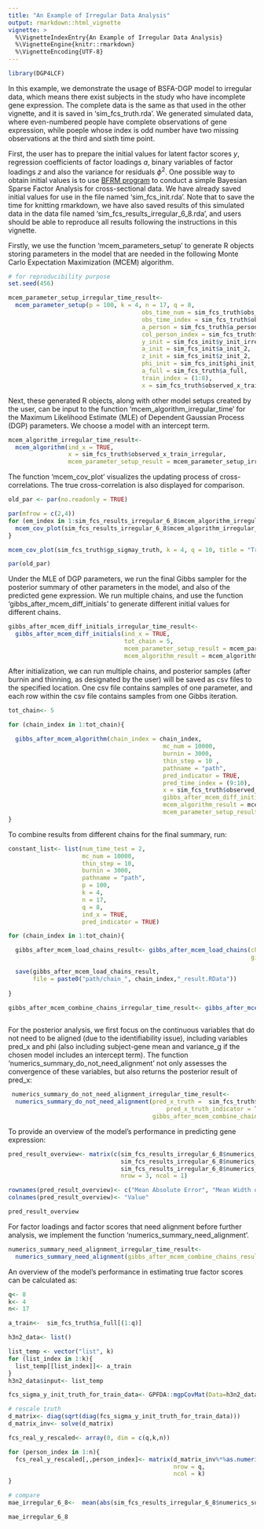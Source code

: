 ```yaml
---
title: "An Example of Irregular Data Analysis"
output: rmarkdown::html_vignette
vignette: >
  %\VignetteIndexEntry{An Example of Irregular Data Analysis}
  %\VignetteEngine{knitr::rmarkdown}
  %\VignetteEncoding{UTF-8}
---
```


```r
library(DGP4LCF)
```

In this example, we demonstrate the usage of BSFA-DGP model to irregular data, which means there exist subjects in the study who have incomplete gene expression. The complete data is the same as that used in the other vignette, and it is saved in 'sim_fcs_truth.rda'. We generated simulated data, where even-numbered people have complete observations of gene expression, while poeple whose index is odd number have two missing observations at the third and sixth time point. 

First, the user has to prepare the initial values for latent factor scores $y$, regression coefficients of factor loadings $a$, binary variables of factor loadings $z$ and also the variance for residuals $\phi^2$. One possible way to obtain initial values is to use [BFRM program](http://www2.stat.duke.edu/~mw/mwsoftware/BFRM/examples.html) to conduct a simple Bayesian Sparse Factor Analysis for cross-sectional data. We have already saved initial values for use in the file named 'sim_fcs_init.rda'. Note that to save the time for knitting rmarkdown, we have also saved results of this simulated data in the data file named 'sim_fcs_results_irregular_6_8.rda', and users should be able to reproduce all results following the instructions in this vignette. 

Firstly, we use the function 'mcem_parameters_setup' to generate R objects storing parameters in the model that are needed in the following Monte Carlo Expectation Maximization (MCEM) algorithm. 

```r

# for reproducibility purpose
set.seed(456)

mcem_parameter_setup_irregular_time_result<-
  mcem_parameter_setup(p = 100, k = 4, n = 17, q = 8,
                                      obs_time_num = sim_fcs_truth$obs_time_num,
                                      obs_time_index = sim_fcs_truth$obs_time_index,
                                      a_person = sim_fcs_truth$a_person,
                                      col_person_index = sim_fcs_truth$col_person_index,
                                      y_init = sim_fcs_init$y_init_irregular,
                                      a_init = sim_fcs_init$a_init_2,
                                      z_init = sim_fcs_init$z_init_2,
                                      phi_init = sim_fcs_init$phi_init_irregular,
                                      a_full = sim_fcs_truth$a_full,
                                      train_index = (1:8),
                                      x = sim_fcs_truth$observed_x_train_irregular)

```

Next, these generated R objects, along with other model setups created by the user, can be input to the function 'mcem_algorithm_irregular_time' for the Maximum Likelihood Estimate (MLE) of Dependent Gaussian Process (DGP) parameters. We choose a model with an intercept term. 

```r

mcem_algorithm_irregular_time_result<-
  mcem_algorithm(ind_x = TRUE,
                 x = sim_fcs_truth$observed_x_train_irregular,
                 mcem_parameter_setup_result = mcem_parameter_setup_irregular_time_result)

```

The function 'mcem_cov_plot' visualizes the updating process of cross-correlations. The true cross-correlation is also displayed for comparison.

```r

old_par <- par(no.readonly = TRUE)

par(mfrow = c(2,4))
for (em_index in 1:sim_fcs_results_irregular_6_8$mcem_algorithm_irregular_time_result$index_used){
  mcem_cov_plot(sim_fcs_results_irregular_6_8$mcem_algorithm_irregular_time_result$sigmay_record[em_index,,], k = 4, q = 8, title = paste0("MCEM Iteration ", em_index))
}

mcem_cov_plot(sim_fcs_truth$gp_sigmay_truth, k = 4, q = 10, title = "Truth: Correlated Factors")

par(old_par)

```

Under the MLE of DGP parameters, we run the final Gibbs sampler for the posterior summary of other parameters in the model, and also of the predicted gene expression. We run multiple chains, and use the function 'gibbs_after_mcem_diff_initials' to generate different initial values for different chains.

```r

gibbs_after_mcem_diff_initials_irregular_time_result<-
  gibbs_after_mcem_diff_initials(ind_x = TRUE,
                                 tot_chain = 5, 
                                 mcem_parameter_setup_result = mcem_parameter_setup_irregular_time_result,
                                 mcem_algorithm_result = mcem_algorithm_irregular_time_result)

```

After initialization, we can run multiple chains, and posterior samples (after burnin and thinning, as designated by the user) will be saved as csv files to the specified location. One csv file contains samples of one parameter, and each row within the csv file contains samples from one Gibbs iteration.

```r

tot_chain<- 5

for (chain_index in 1:tot_chain){
  
  gibbs_after_mcem_algorithm(chain_index = chain_index,
                                            mc_num = 10000,
                                            burnin = 3000,
                                            thin_step = 10 ,
                                            pathname = "path",
                                            pred_indicator = TRUE,
                                            pred_time_index = (9:10),
                                            x = sim_fcs_truth$observed_x_train_irregular,
                                            gibbs_after_mcem_diff_initials_result = gibbs_after_mcem_diff_initials_irregular_time_result,
                                            mcem_algorithm_result = mcem_algorithm_irregular_time_result,
                                            mcem_parameter_setup_result =  mcem_parameter_setup_irregular_time_result)
}

```

To combine results from different chains for the final summary, run:

```r

constant_list<- list(num_time_test = 2,
                     mc_num = 10000,
                     thin_step = 10,
                     burnin = 3000,
                     pathname = "path",
                     p = 100,
                     k = 4,
                     n = 17,
                     q = 8,
                     ind_x = TRUE,
                     pred_indicator = TRUE)

for (chain_index in 1:tot_chain){

  gibbs_after_mcem_load_chains_result<- gibbs_after_mcem_load_chains(chain_index = chain_index,
                                                                     gibbs_after_mcem_algorithm_result = constant_list)

  save(gibbs_after_mcem_load_chains_result,
       file = paste0("path/chain_", chain_index,"_result.RData"))
  
}

gibbs_after_mcem_combine_chains_irregular_time_result<- gibbs_after_mcem_combine_chains(tot_chain = 5,
                                                                                        gibbs_after_mcem_algorithm_result = constant_list)

```

For the posterior analysis, we first focus on the continuous variables that do not need to be aligned (due to the identifiability issue), including variables pred_x and phi (also including subject-gene mean and variance_g if the chosen model includes an intercept term). The function 'numerics_summary_do_not_need_alignment' not only assesses the convergence of these variables, but also returns the posterior result of pred_x: 

```r

 numerics_summary_do_not_need_alignment_irregular_time_result<- 
  numerics_summary_do_not_need_alignment(pred_x_truth =  sim_fcs_truth$observed_x_pred_reformat,
                                             pred_x_truth_indicator = TRUE,
                                         gibbs_after_mcem_combine_chains_result =  gibbs_after_mcem_combine_chains_irregular_time_result)
```

To provide an overview of the model's performance in predicting gene expression: 

```r

pred_result_overview<- matrix(c(sim_fcs_results_irregular_6_8$numerics_summary_do_not_need_alignment_irregular_time_result$pred_x_result$mae_using_median_est,
                                sim_fcs_results_irregular_6_8$numerics_summary_do_not_need_alignment_irregular_time_result$pred_x_result$mean_width_interval,        
                                sim_fcs_results_irregular_6_8$numerics_summary_do_not_need_alignment_irregular_time_result$pred_x_result$proportion_of_within_interval_biomarkers), 
                                nrow = 3, ncol = 1)

rownames(pred_result_overview)<- c("Mean Absolute Error", "Mean Width of Intervals", "Proportion of Coverage")
colnames(pred_result_overview)<- "Value"

pred_result_overview

```
For factor loadings and factor scores that need alignment before further analysis, we implement the function 'numerics_summary_need_alignment'.  

```r

numerics_summary_need_alignment_irregular_time_result<-
  numerics_summary_need_alignment(gibbs_after_mcem_combine_chains_result =  gibbs_after_mcem_combine_chains_irregular_time_result)

```

An overview of the model's performance in estimating true factor scores can be calculated as:

```r

q<- 8
k<- 4
n<- 17

a_train<-  sim_fcs_truth$a_full[(1:q)]

h3n2_data<- list()

list_temp <- vector("list", k)
for (list_index in 1:k){
  list_temp[[list_index]]<- a_train
}
h3n2_data$input<- list_temp

fcs_sigma_y_init_truth_for_train_data<- GPFDA::mgpCovMat(Data=h3n2_data, hp=sim_fcs_truth$gp_hp_truth)

# rescale truth
d_matrix<- diag(sqrt(diag(fcs_sigma_y_init_truth_for_train_data)))
d_matrix_inv<- solve(d_matrix)

fcs_real_y_rescaled<- array(0, dim = c(q,k,n))

for (person_index in 1:n){
  fcs_real_y_rescaled[,,person_index]<- matrix(d_matrix_inv%*%as.numeric(sim_fcs_truth$real_y[1:q,,person_index]),
                                               nrow = q,
                                               ncol = k)
}

# compare
mae_irregular_6_8<-  mean(abs(sim_fcs_results_irregular_6_8$numerics_summary_need_alignment_irregular_time_result$reordered_summary$latent_y[(1:q),,] - fcs_real_y_rescaled)) 

mae_irregular_6_8
```

